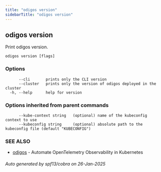 ```yaml
---
title: "odigos version"
sidebarTitle: "odigos version"
---
```

## odigos version

Print odigos version.

```
odigos version [flags]
```

### Options

```
      --cli       prints only the CLI version
      --cluster   prints only the version of odigos deployed in the cluster
  -h, --help      help for version
```

### Options inherited from parent commands

```
      --kube-context string   (optional) name of the kubeconfig context to use
      --kubeconfig string     (optional) absolute path to the kubeconfig file (default "KUBECONFIG")
```

### SEE ALSO

* [odigos](/cli/odigos)	 - Automate OpenTelemetry Observability in Kubernetes

###### Auto generated by spf13/cobra on 26-Jan-2025
